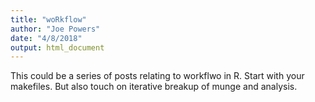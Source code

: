 ```yaml
---
title: "woRkflow"
author: "Joe Powers"
date: "4/8/2018"
output: html_document
---
```


This could be a series of posts relating to workflwo in R. Start with your makefiles. But also touch on iterative breakup of munge and analysis. 